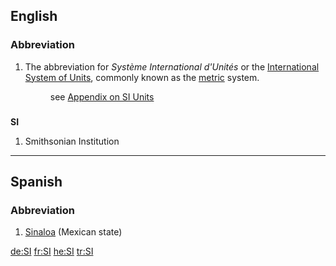{{see|si|sí}}
{{wikipedia}}
==English==

===Abbreviation===
#The abbreviation for ''Système International d'Unités'' or the [[International System of Units]], commonly known as the [[metric]] system.
#: see [[Wiktionary_Appendix:SI_units|Appendix on SI Units]]

==={{initialism}}===
'''SI'''

# Smithsonian Institution

----

==Spanish==

===Abbreviation===
# [[Sinaloa]] (Mexican state)

[[de:SI]]
[[fr:SI]]
[[he:SI]]
[[tr:SI]]